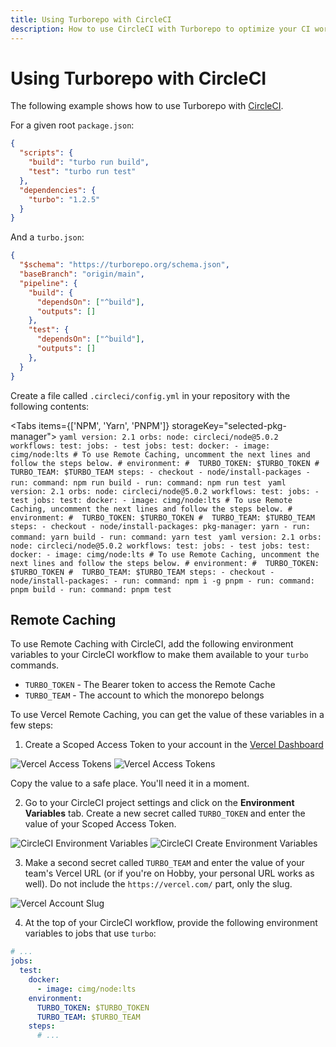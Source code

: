 ```yaml
---
title: Using Turborepo with CircleCI
description: How to use CircleCI with Turborepo to optimize your CI workflow
---
```



# Using Turborepo with CircleCI

The following example shows how to use Turborepo with [CircleCI](https://circleci.com).

For a given root `package.json`:

```json
{
  "scripts": {
    "build": "turbo run build",
    "test": "turbo run test"
  },
  "dependencies": {
    "turbo": "1.2.5"
  }
}
```

And a `turbo.json`:

```json
{
  "$schema": "https://turborepo.org/schema.json",
  "baseBranch": "origin/main",
  "pipeline": {
    "build": {
      "dependsOn": ["^build"],
      "outputs": []
    },
    "test": {
      "dependsOn": ["^build"],
      "outputs": []
    },
  }
}
```

Create a file called `.circleci/config.yml` in your repository with the following contents:

<Tabs items={['NPM', 'Yarn', 'PNPM']} storageKey="selected-pkg-manager">
  <Tab>
    ```yaml
    version: 2.1
    orbs:
      node: circleci/node@5.0.2
    workflows:
      test:
        jobs:
          - test
    jobs:
      test:
        docker:
          - image: cimg/node:lts
        # To use Remote Caching, uncomment the next lines and follow the steps below.
        # environment:
        #  TURBO_TOKEN: $TURBO_TOKEN
        #  TURBO_TEAM: $TURBO_TEAM
        steps:
          - checkout
          - node/install-packages
          - run:
            command: npm run build
          - run:
            command: npm run test
    ```
  </Tab>
  <Tab>
    ```yaml
    version: 2.1
    orbs:
      node: circleci/node@5.0.2
    workflows:
      test:
        jobs:
          - test
    jobs:
      test:
        docker:
          - image: cimg/node:lts
        # To use Remote Caching, uncomment the next lines and follow the steps below.
        # environment:
        #  TURBO_TOKEN: $TURBO_TOKEN
        #  TURBO_TEAM: $TURBO_TEAM
        steps:
          - checkout
          - node/install-packages:
            pkg-manager: yarn
          - run:
            command: yarn build
          - run:
            command: yarn test
    ```
  </Tab>
  <Tab>
    ```yaml
    version: 2.1
    orbs:
      node: circleci/node@5.0.2
    workflows:
      test:
        jobs:
          - test
    jobs:
      test:
        docker:
          - image: cimg/node:lts
        # To use Remote Caching, uncomment the next lines and follow the steps below.
        # environment:
        #  TURBO_TOKEN: $TURBO_TOKEN
        #  TURBO_TEAM: $TURBO_TEAM
        steps:
          - checkout
          - node/install-packages:
          - run:
            command: npm i -g pnpm
          - run:
            command: pnpm build
          - run:
            command: pnpm test
    ```
  </Tab>
</Tabs>

## Remote Caching

To use Remote Caching with CircleCI, add the following environment variables to your CircleCI workflow
to make them available to your `turbo` commands.

- `TURBO_TOKEN` - The Bearer token to access the Remote Cache
- `TURBO_TEAM` - The account to which the monorepo belongs

To use Vercel Remote Caching, you can get the value of these variables in a few steps:

1. Create a Scoped Access Token to your account in the [Vercel Dashboard](https://vercel.com/account/tokens)

![Vercel Access Tokens](/images/docs/vercel-tokens.png)
![Vercel Access Tokens](/images/docs/vercel-create-token.png)

Copy the value to a safe place. You'll need it in a moment.

2. Go to your CircleCI project settings and click on the **Environment Variables** tab. Create a new secret called `TURBO_TOKEN` and enter the value of your Scoped Access Token.

![CircleCI Environment Variables](/images/docs/circleci-environment-variables.png)
![CircleCI Create Environment Variables](/images/docs/circleci-create-environment-variables.png)

3. Make a second secret called `TURBO_TEAM` and enter the value of your team's Vercel URL (or if you're on Hobby, your personal URL works as well). Do not include the `https://vercel.com/` part, only the slug.

![Vercel Account Slug](/images/docs/vercel-slug.png)

4. At the top of your CircleCI workflow, provide the following environment variables to jobs that use `turbo`:

```yaml highlight="6-8"
# ...
jobs:
  test:
    docker:
      - image: cimg/node:lts
    environment:
      TURBO_TOKEN: $TURBO_TOKEN
      TURBO_TEAM: $TURBO_TEAM
    steps:
      # ...
```

